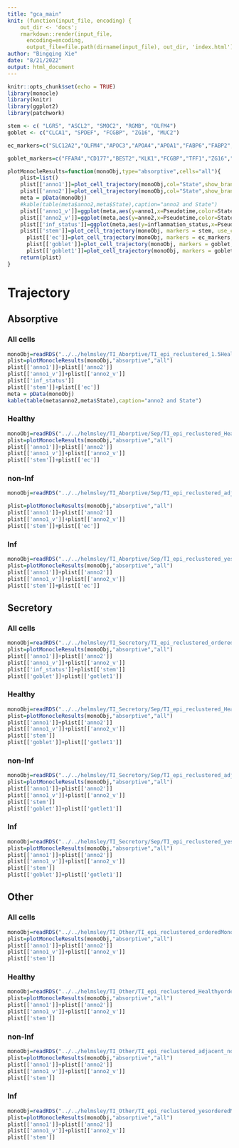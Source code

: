 ```yaml
---
title: "gca_main"
knit: (function(input_file, encoding) {
    out_dir <- 'docs';
    rmarkdown::render(input_file,
      encoding=encoding,
      output_file=file.path(dirname(input_file), out_dir, 'index.html'))})
author: "Bingqing Xie"
date: "8/21/2022"
output: html_document
---
```



```r
knitr::opts_chunk$set(echo = TRUE)
library(monocle)
library(knitr)
library(ggplot2)
library(patchwork)

stem <- c( "LGR5", "ASCL2", "SMOC2", "RGMB", "OLFM4")
goblet <- c("CLCA1", "SPDEF", "FCGBP", "ZG16", "MUC2")

ec_markers=c("SLC12A2","OLFM4","APOC3","APOA4","APOA1","FABP6","FABP2","ANPEP","RBP2","ALDOB","DPEP1","HLA-DRB1","HLA-DRA","GSTA2","GSTA1","DMBT1","REG1A")

goblet_markers=c("FFAR4","CD177","BEST2","KLK1","FCGBP","TFF1","ZG16","WFDC2","RETNLB","SPDEF","REG4","MUC2","TFF3","CLCA1","SPINK4","ITLN1")

plotMonocleResults=function(monoObj,type="absorptive",cells="all"){
    plist=list()
    plist[['anno1']]=plot_cell_trajectory(monoObj,col="State",show_branch_points = TRUE,cell_size = 0.4,state_number_size = 1)+facet_wrap(~anno1)+ggtitle("Anno1")
    plist[['anno2']]=plot_cell_trajectory(monoObj,col="State",show_branch_points = TRUE,cell_size = 0.4,state_number_size = 1)+facet_wrap(~anno2)+ggtitle("Anno2")
    meta = pData(monoObj)
    #kable(table(meta$anno2,meta$State),caption="anno2 and State")
    plist[['anno1_v']]=ggplot(meta,aes(y=anno1,x=Pseudotime,color=State)) + geom_violin(orientation='y') + geom_jitter()+ggtitle("Anno1")
    plist[['anno2_v']]=ggplot(meta,aes(y=anno2,x=Pseudotime,color=State))+ geom_violin(orientation='y') + geom_jitter()+ggtitle("Anno2")
    plist[['inf_status']]=ggplot(meta,aes(y=inflammation_status,x=Pseudotime,color=State))+ geom_violin(orientation='y') + geom_jitter()+ggtitle("Inf status")
    plist[['stem']]=plot_cell_trajectory(monoObj, markers = stem, use_color_gradient = TRUE,cell_size=0.4,state_number_size=0.5)+ggtitle("Stem markers")
      plist[['ec']]=plot_cell_trajectory(monoObj, markers = ec_markers, use_color_gradient = TRUE,cell_size=0.4,state_number_size=0.5)+ggtitle("EC markers")
      plist[['goblet']]=plot_cell_trajectory(monoObj, markers = goblet, use_color_gradient = TRUE,cell_size=0.4,state_number_size=0.5)+ggtitle("Goblet celltype markers")
      plist[['goblet1']]=plot_cell_trajectory(monoObj, markers = goblet_markers, use_color_gradient = TRUE,cell_size=0.4,state_number_size=0.5)+ggtitle("Goblet additional markers")
    return(plist)
}
```



# Trajectory {.tabset}

## Absorptive {.tabset}

### All cells {.tabset}

```r
monoObj=readRDS("../../helmsley/TI_Aborptive/TI_epi_reclustered_1.5Healthy_adjacent_no_yesorderedMono.rds")
plist=plotMonocleResults(monoObj,"absorptive","all")
plist[['anno1']]+plist[['anno2']]
plist[['anno1_v']]+plist[['anno2_v']]  
plist[['inf_status']]
plist[['stem']]+plist[['ec']]
meta = pData(monoObj)
kable(table(meta$anno2,meta$State),caption="anno2 and State")
```



### Healthy{.tabset}

```r
monoObj=readRDS("../../helmsley/TI_Aborptive/Sep/TI_epi_reclustered_HealthyorderedMono.rds")
plist=plotMonocleResults(monoObj,"absorptive","all")
plist[['anno1']]+plist[['anno2']]
plist[['anno1_v']]+plist[['anno2_v']] 
plist[['stem']]+plist[['ec']]
```


### non-Inf {.tabset}

```r
monoObj=readRDS("../../helmsley/TI_Aborptive/Sep/TI_epi_reclustered_adjacent_noorderedMono.rds")

plist=plotMonocleResults(monoObj,"absorptive","all")
plist[['anno1']]+plist[['anno2']]
plist[['anno1_v']]+plist[['anno2_v']] 
plist[['stem']]+plist[['ec']]
```



### Inf {.tabset}
```r
monoObj=readRDS("../../helmsley/TI_Aborptive/Sep/TI_epi_reclustered_yesorderedMono.rds")
plist=plotMonocleResults(monoObj,"absorptive","all")
plist[['anno1']]+plist[['anno2']]
plist[['anno1_v']]+plist[['anno2_v']] 
plist[['stem']]+plist[['ec']]
```

## Secretory {.tabset}

### All cells 


```r
monoObj=readRDS("../../helmsley/TI_Secretory/TI_epi_reclustered_orderedMono.rds")
plist=plotMonocleResults(monoObj,"absorptive","all")
plist[['anno1']]+plist[['anno2']]
plist[['anno1_v']]+plist[['anno2_v']] 
plist[['inf_status']]+plist[['stem']]
plist[['goblet']]+plist[['gotlet1']]

```




### Healthy 


```r
monoObj=readRDS("../../helmsley/TI_Secretory/Sep/TI_epi_reclustered_HealthyorderedMono.rds")
plist=plotMonocleResults(monoObj,"absorptive","all")
plist[['anno1']]+plist[['anno2']]
plist[['anno1_v']]+plist[['anno2_v']] 
plist[['stem']]
plist[['goblet']]+plist[['gotlet1']]

```



### non-Inf 


```r
monoObj=readRDS("../../helmsley/TI_Secretory/Sep/TI_epi_reclustered_adjacent_noorderedMono.rds")
plist=plotMonocleResults(monoObj,"absorptive","all")
plist[['anno1']]+plist[['anno2']]
plist[['anno1_v']]+plist[['anno2_v']] 
plist[['stem']]
plist[['goblet']]+plist[['gotlet1']]

```




### Inf 


```r
monoObj=readRDS("../../helmsley/TI_Secretory/Sep/TI_epi_reclustered_yesorderedMono.rds")
plist=plotMonocleResults(monoObj,"absorptive","all")
plist[['anno1']]+plist[['anno2']]
plist[['anno1_v']]+plist[['anno2_v']] 
plist[['stem']]
plist[['goblet']]+plist[['gotlet1']]

```



## Other {.tabset}

### All cells 

```r
monoObj=readRDS("../../helmsley/TI_Other/TI_epi_reclustered_orderedMono.rds")
plist=plotMonocleResults(monoObj,"absorptive","all")
plist[['anno1']]+plist[['anno2']]
plist[['anno1_v']]+plist[['anno2_v']] 
plist[['stem']]
```



### Healthy 



```r
monoObj=readRDS("../../helmsley/TI_Other/TI_epi_reclustered_HealthyorderedMono.rds")
plist=plotMonocleResults(monoObj,"absorptive","all")
plist[['anno1']]+plist[['anno2']]
plist[['anno1_v']]+plist[['anno2_v']] 
plist[['stem']]
```


### non-Inf 



```r
monoObj=readRDS("../../helmsley/TI_Other/TI_epi_reclustered_adjacent_noorderedMono.rds")
plist=plotMonocleResults(monoObj,"absorptive","all")
plist[['anno1']]+plist[['anno2']]
plist[['anno1_v']]+plist[['anno2_v']] 
plist[['stem']]
```


### Inf 



```r
monoObj=readRDS("../../helmsley/TI_Other/TI_epi_reclustered_yesorderedMono.rds")
plist=plotMonocleResults(monoObj,"absorptive","all")
plist[['anno1']]+plist[['anno2']]
plist[['anno1_v']]+plist[['anno2_v']] 
plist[['stem']]
```